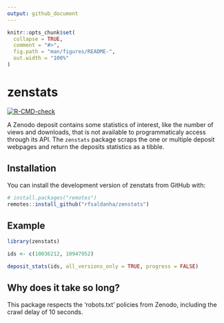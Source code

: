 ```yaml
---
output: github_document
---
```


<!-- README.md is generated from README.Rmd. Please edit that file -->

```r
knitr::opts_chunk$set(
  collapse = TRUE,
  comment = "#>",
  fig.path = "man/figures/README-",
  out.width = "100%"
)
```

# zenstats

<!-- badges: start -->
[![R-CMD-check](https://github.com/rfsaldanha/zenstats/actions/workflows/R-CMD-check.yaml/badge.svg)](https://github.com/rfsaldanha/zenstats/actions/workflows/R-CMD-check.yaml)
<!-- badges: end -->

A Zenodo deposit contains some statistics of interest, like the number of views and downloads, that is not available to programmaticaly access through its API. The `zenstats` package scraps the one or multiple deposit webpages and return the deposits statistics as a tibble.

## Installation

You can install the development version of zenstats from GitHub with:

``` r
# install.packages("remotes")
remotes::install_github("rfsaldanha/zenstats")
```

## Example 

```r
library(zenstats)

ids <- c(10036212, 10947952)

deposit_stats(ids, all_versions_only = TRUE, progress = FALSE)
```

## Why does it take so long?

This package respects the 'robots.txt' policies from Zenodo, including the crawl delay of 10 seconds.

